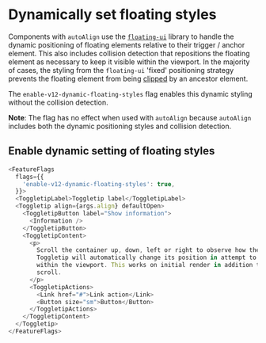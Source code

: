 
<Meta title="Components/Toggletip/Feature Flag" name="Flag details" />

# Dynamically set floating styles

Components with `autoAlign` use the
[`floating-ui`](https://github.com/floating-ui/floating-ui) library to handle
the dynamic positioning of floating elements relative to their trigger / anchor
element. This also includes collision detection that repositions the floating
element as necessary to keep it visible within the viewport. In the majority of
cases, the styling from the `floating-ui` 'fixed' positioning strategy prevents
the floating element from being
[clipped](https://floating-ui.com/docs/misc#clipping) by an ancestor element.

The `enable-v12-dynamic-floating-styles` flag enables this dynamic styling
without the collision detection.

**Note**: The flag has no effect when used with `autoAlign` because `autoAlign`
includes both the dynamic positioning styles and collision detection.

## Enable dynamic setting of floating styles

```js
<FeatureFlags
  flags={{
    'enable-v12-dynamic-floating-styles': true,
  }}>
  <ToggletipLabel>Toggletip label</ToggletipLabel>
  <Toggletip align={args.align} defaultOpen>
    <ToggletipButton label="Show information">
      <Information />
    </ToggletipButton>
    <ToggletipContent>
      <p>
        Scroll the container up, down, left or right to observe how the
        Toggletip will automatically change its position in attempt to stay
        within the viewport. This works on initial render in addition to on
        scroll.
      </p>
      <ToggletipActions>
        <Link href="#">Link action</Link>
        <Button size="sm">Button</Button>
      </ToggletipActions>
    </ToggletipContent>
  </Toggletip>
</FeatureFlags>
```
